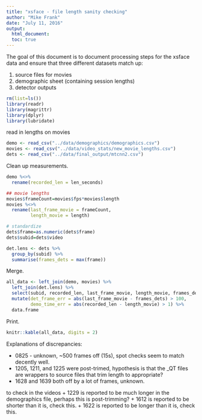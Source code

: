 ```yaml
---
title: "xsface - file length sanity checking"
author: "Mike Frank"
date: "July 11, 2016"
output:
  html_document:
  toc: true
---
```


The goal of this document is to document processing steps for the xsface data and ensure that three different datasets match up:

1. source files for movies
2. demographic sheet (containing session lengths)
3. detector outputs

```r
rm(list=ls())
library(readr)
library(magrittr)
library(dplyr)
library(lubridate)
```

read in lengths on movies

```r
demo <- read_csv("../data/demographics/demographics.csv")
movies <- read_csv("../data/video_stats/new_movie_lengths.csv") 
dets <- read_csv("../data/final_output/mtcnn2.csv")
```

Clean up measurements. 

```r
demo %<>% 
  rename(recorded_len = len_seconds)

## movie lengths
movies$frameCount=movies$fps*movies$length
movies %<>% 
  rename(last_frame_movie = frameCount, 
         length_movie = length) 

# standardize
dets$frame=as.numeric(dets$frame)
dets$subid=dets$video

det.lens <- dets %>%
  group_by(subid) %>%
  summarise(frames_dets = max(frame))
```

Merge. 

```r
all_data <- left_join(demo, movies) %>%
  left_join(det.lens) %>%
  select(subid, recorded_len, last_frame_movie, length_movie, frames_dets) %>%
  mutate(det_frame_err = abs(last_frame_movie - frames_dets) > 100,
         demo_time_err = abs(recorded_len - length_movie) > 1) %>%
  data.frame
```

Print. 

```r
knitr::kable(all_data, digits = 2)
```

Explanations of discrepancies:

+ 0825 - unknown, ~500 frames off (15s), spot checks seem to match decently well. 
+ 1205, 1211, and 1225 were post-trimed, hypothesis is that the _QT files are wrappers to source files that trim length to appropriate? 
+ 1628 and 1639 both off by a lot of frames, unknown.

to check in the videos
+ 1229 is reported to be much longer in the demographics file, perhaps this is post-trimming? 
+ 1612 is reported to be shorter than it is, check this. 
+ 1622 is reported to be longer than it is, check this. 
